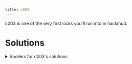 ```yaml
---
title: c003
---
```


c003 is one of the very first locks you'll run into in hackmud.

# Solutions

<details>
<summary>Spoilers for c003's solutions</summary>

(( %Nc003% )) expects one of 8 colors and two color triads. c003_triad_1, c003_triad_2.

## Colors

Colors are strings.

green
lime
blue
cyan
purple
red
orange
yellow

## c003_triads

The c003_triad_1 and c003_triad_2 are the [color triads](https://en.wikipedia.org/wiki/Color_scheme#Triadic) for the color you are attempting. c003_triad_1 and c003_triad_2 are strings.

| c003   | c003_triad_1 | c003_triad_2 |
| :----- | :----------: | -----------: |
| green  |    orange    |       purple |
| yellow |    purple    |         cyan |
| orange |     blue     |        green |
| purple |    green     |       yellow |
| cyan   |    yellow    |          red |
| lime   |     red      |         blue |
| red    |     cyan     |         lime |
| blue   |     lime     |          red |

# Example unlock

user.entry_abc123 \{ c003: "red", c003_triad_1: "cyan", c003_triad_2: "lime" }

trust.public_sonoso \{ c003: "red", c003_triad_1: "cyan", c003_triad_2: "lime" }

314Q159T265B358M979K323GC

</details>
